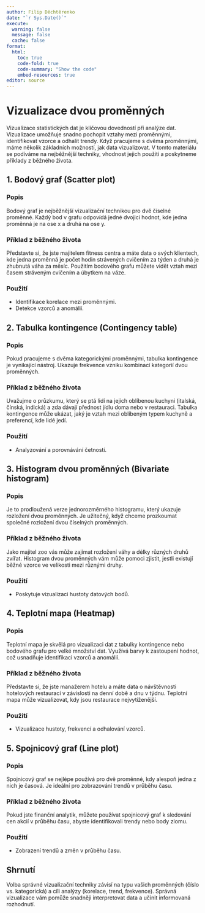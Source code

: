 ```yaml
---
author: Filip Děchtěrenko
date: "`r Sys.Date()`"
execute:
  warning: false
  message: false
  cache: false
format:
  html:
    toc: true
    code-fold: true
    code-summary: "Show the code"
    embed-resources: true
editor: source
---
```


# Vizualizace dvou proměnných

Vizualizace statistických dat je klíčovou dovedností při analýze dat. Vizualizace umožňuje snadno pochopit vztahy mezi proměnnými, identifikovat vzorce a odhalit trendy. Když pracujeme s dvěma proměnnými, máme několik základních možností, jak data vizualizovat. V tomto materiálu se podíváme na nejběžnější techniky, vhodnost jejich použití a poskytneme příklady z běžného života.

## 1. Bodový graf (Scatter plot)

### Popis

Bodový graf je nejběžnější vizualizační technikou pro dvě číselné proměnné. Každý bod v grafu odpovídá jedné dvojici hodnot, kde jedna proměnná je na ose x a druhá na ose y.

### Příklad z běžného života

Představte si, že jste majitelem fitness centra a máte data o svých klientech, kde jedna proměnná je počet hodin strávených cvičením za týden a druhá je zhubnutá váha za měsíc. Použitím bodového grafu můžete vidět vztah mezi časem stráveným cvičením a úbytkem na váze.

### Použití

- Identifikace korelace mezi proměnnými.
- Detekce vzorců a anomálií.

## 2. Tabulka kontingence (Contingency table)

### Popis

Pokud pracujeme s dvěma kategorickými proměnnými, tabulka kontingence je vynikající nástroj. Ukazuje frekvence vzniku kombinací kategorií dvou proměnných.

### Příklad z běžného života

Uvažujme o průzkumu, který se ptá lidí na jejich oblíbenou kuchyni (italská, čínská, indická) a zda dávají přednost jídlu doma nebo v restauraci. Tabulka kontingence může ukázat, jaký je vztah mezi oblíbeným typem kuchyně a preferencí, kde lidé jedí.

### Použití

- Analyzování a porovnávání četností.

## 3. Histogram dvou proměnných (Bivariate histogram)

### Popis

Je to prodloužená verze jednorozměrného histogramu, který ukazuje rozložení dvou proměnných. Je užitečný, když chceme prozkoumat společné rozložení dvou číselných proměnných.

### Příklad z běžného života

Jako majitel zoo vás může zajímat rozložení váhy a délky různých druhů zvířat. Histogram dvou proměnných vám může pomoci zjistit, jestli existují běžné vzorce ve velikosti mezi různými druhy.

### Použití

- Poskytuje vizualizaci hustoty datových bodů.

## 4. Teplotní mapa (Heatmap)

### Popis

Teplotní mapa je skvělá pro vizualizaci dat z tabulky kontingence nebo bodového grafu pro velké množství dat. Využívá barvy k zastoupení hodnot, což usnadňuje identifikaci vzorců a anomálií.

### Příklad z běžného života

Představte si, že jste manažerem hotelu a máte data o návštěvnosti hotelových restaurací v závislosti na denní době a dnu v týdnu. Teplotní mapa může vizualizovat, kdy jsou restaurace nejvytíženější.

### Použití

- Vizualizace hustoty, frekvencí a odhalování vzorců.

## 5. Spojnicový graf (Line plot)

### Popis

Spojnicový graf se nejlépe používá pro dvě proměnné, kdy alespoň jedna z nich je časová. Je ideální pro zobrazování trendů v průběhu času.

### Příklad z běžného života

Pokud jste finanční analytik, můžete používat spojnicový graf k sledování cen akcií v průběhu času, abyste identifikovali trendy nebo body zlomu.

### Použití

- Zobrazení trendů a změn v průběhu času.

## Shrnutí

Volba správné vizualizační techniky závisí na typu vašich proměnných (číslo vs. kategorická) a cíli analýzy (korelace, trend, frekvence). Správná vizualizace vám pomůže snadněji interpretovat data a učinit informovaná rozhodnutí.



